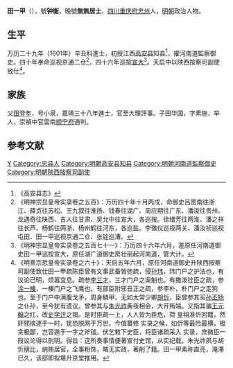 '''田一甲'''（{{bd|？||？|catIdx=}}），號'''钟衡'''，晚號'''無無居士'''，[[四川|四川]][[重庆府|重庆府]][[忠州|忠州]]人，[[明朝|明朝]]政治人物。

== 生平 ==
万历二十九年（1601年）辛丑科進士，初授江西[[高安县|高安县]]知县<ref>《高安县志》</ref>，擢河南道監察御史。四十年奉命巡视京通二仓<ref>《明神宗显皇帝实录卷之五百》：万历四十年十月丙戌，命御史吕图南往浙江、薛贞往苏松、王九叙往淮扬、钱春往湖广、周应期往广东、潘浚往贵州、龙遇奇往陕西、吉人往甘肃、吴允中往宣大，各巡按。徐缙芳往两淮、潘之祥往长芦、杨鹤往两浙、杨州鹤往河东，各巡盐。李徵仪巡视两关、潘汝祯巡视屯田、田一甲巡视京通二仓、张铨巡漕。</ref>，四十六年巡按[[宣大|宣大]]<ref>《明神宗显皇帝实录卷之五百七十一》：万历四十六年六月，差原任河南道御史田一甲巡按宣大，原任湖广道御史房壮丽起河南道，管大计。</ref>。天启中以陕西按察司副使致仕<ref>《明熹宗悊皇帝实录卷之六十》：天启五年六月，原任河南道御史升陕西按察司副使致仕田一甲疏陈臣曾有文事武备皆弛疏，侵[[孙玮|孙玮]]，玮门户之护法也，有议论已明，烦嚣宜息。疏参[[李三才|李三才]]，三才门户之渠魁也。有撒泼铨臣之疏，参[[涂一榛|涂一榛]]，一榛门户之飞鹰也。有部臣附邪丑正之疏，参李朴，朴门户之走狗也。至于门户中满腹戈矛，周身鳞甲，无如太常少卿[[胡忻|胡忻]]，臣曾参其买[[孙丕扬|孙丕扬]]之仆孙，至今犹有遗议。曾参其与[[朱光祚|朱光祚]]夤夜相会，大开贿端。又指其骗[[王元翰|王元翰]]之扛，改[[史学迁|史学迁]]之揭。是时臣疏一上，人人皆为臣危，荷 皇祖准忻回籍，然奸邪摈逐于一时，犹恐脱网于万世。今值纂修 实录之候，如忻等最险最横，极贪极鄙，岂容遁于一字之斧钺。伏乞敕下史臣，将臣诸疏采入 实录，庶微臣一叚议论得以剖明。得旨：这所奏事情便著宣付史馆，从实纪载。朱光祚夙与胡忻朋比，纳贿居官，全事粉饰，略无实政，著削了籍。田一甲素称直亮，淹滞已久，该部即拟堪升京堂推用。</ref>。

== 家族 ==
父[[田登年|田登年]]，号小泉，嘉靖三十八年進士，官至大理評事。子田华国，字素施，举人，崇禎中官雲南[[顺宁府|顺宁府]]通判。

==参考文献==
{{reflist}}

{{萬曆二十九年辛丑科殿試金榜}}

{{Authority control}}

{{DEFAULTSORT:}}
[[Category:田姓|Y]]
[[Category:忠县人|Category:忠县人]]
[[Category:明朝高安县知县|Category:明朝高安县知县]]
[[Category:明朝河南道監察御史|Category:明朝河南道監察御史]]
[[Category:明朝陝西按察司副使|Category:明朝陝西按察司副使]]